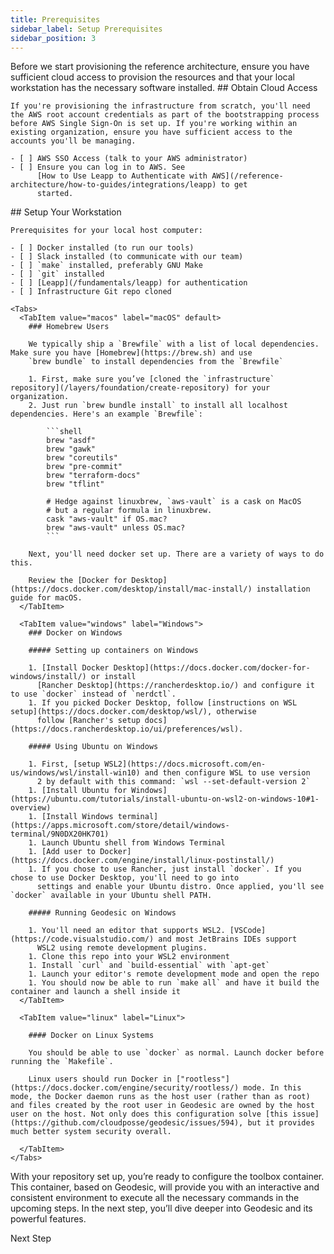 ```yaml
---
title: Prerequisites
sidebar_label: Setup Prerequisites
sidebar_position: 3
---
```


<Intro>
Before we start provisioning the reference architecture, ensure you have sufficient cloud access to provision the resources and that your local workstation has the necessary software installed.
</Intro>

<Steps>
  <Step>
    ## <StepNumber/> Obtain Cloud Access

    If you're provisioning the infrastructure from scratch, you'll need the AWS root account credentials as part of the bootstrapping process before AWS Single Sign-On is set up. If you're working within an existing organization, ensure you have sufficient access to the accounts you'll be managing.

    - [ ] AWS SSO Access (talk to your AWS administrator)
    - [ ] Ensure you can log in to AWS. See
          [How to Use Leapp to Authenticate with AWS](/reference-architecture/how-to-guides/integrations/leapp) to get
          started.
  </Step>

  <Step>
    ## <StepNumber/> Setup Your Workstation

    Prerequisites for your local host computer:

    - [ ] Docker installed (to run our tools)
    - [ ] Slack installed (to communicate with our team)
    - [ ] `make` installed, preferably GNU Make
    - [ ] `git` installed
    - [ ] [Leapp](/fundamentals/leapp) for authentication
    - [ ] Infrastructure Git repo cloned

    <Tabs>
      <TabItem value="macos" label="macOS" default>
        ### Homebrew Users

        We typically ship a `Brewfile` with a list of local dependencies. Make sure you have [Homebrew](https://brew.sh) and use
        `brew bundle` to install dependencies from the `Brewfile`

        1. First, make sure you’ve [cloned the `infrastructure` repository](/layers/foundation/create-repository) for your organization.
        2. Just run `brew bundle install` to install all localhost dependencies. Here's an example `Brewfile`:

            ```shell
            brew "asdf"
            brew "gawk"
            brew "coreutils"
            brew "pre-commit"
            brew "terraform-docs"
            brew "tflint"

            # Hedge against linuxbrew, `aws-vault` is a cask on MacOS
            # but a regular formula in linuxbrew.
            cask "aws-vault" if OS.mac?
            brew "aws-vault" unless OS.mac?
            ```

        Next, you'll need docker set up. There are a variety of ways to do this.

        Review the [Docker for Desktop](https://docs.docker.com/desktop/install/mac-install/) installation guide for macOS.
      </TabItem>

      <TabItem value="windows" label="Windows">
        ### Docker on Windows

        ##### Setting up containers on Windows

        1. [Install Docker Desktop](https://docs.docker.com/docker-for-windows/install/) or install
          [Rancher Desktop](https://rancherdesktop.io/) and configure it to use `docker` instead of `nerdctl`.
        1. If you picked Docker Desktop, follow [instructions on WSL setup](https://docs.docker.com/desktop/wsl/), otherwise
          follow [Rancher's setup docs](https://docs.rancherdesktop.io/ui/preferences/wsl).

        ##### Using Ubuntu on Windows

        1. First, [setup WSL2](https://docs.microsoft.com/en-us/windows/wsl/install-win10) and then configure WSL to use version
          2 by default with this command: `wsl --set-default-version 2`
        1. [Install Ubuntu for Windows](https://ubuntu.com/tutorials/install-ubuntu-on-wsl2-on-windows-10#1-overview)
        1. [Install Windows terminal](https://apps.microsoft.com/store/detail/windows-terminal/9N0DX20HK701)
        1. Launch Ubuntu shell from Windows Terminal
        1. [Add user to Docker](https://docs.docker.com/engine/install/linux-postinstall/)
        1. If you chose to use Rancher, just install `docker`. If you chose to use Docker Desktop, you'll need to go into
          settings and enable your Ubuntu distro. Once applied, you'll see `docker` available in your Ubuntu shell PATH.

        ##### Running Geodesic on Windows

        1. You'll need an editor that supports WSL2. [VSCode](https://code.visualstudio.com/) and most JetBrains IDEs support
          WSL2 using remote development plugins.
        1. Clone this repo into your WSL2 environment
        1. Install `curl` and `build-essential` with `apt-get`
        1. Launch your editor's remote development mode and open the repo
        1. You should now be able to run `make all` and have it build the container and launch a shell inside it
      </TabItem>

      <TabItem value="linux" label="Linux">

        #### Docker on Linux Systems

        You should be able to use `docker` as normal. Launch docker before running the `Makefile`.

        Linux users should run Docker in ["rootless"](https://docs.docker.com/engine/security/rootless/) mode. In this mode, the Docker daemon runs as the host user (rather than as root) and files created by the root user in Geodesic are owned by the host user on the host. Not only does this configuration solve [this issue](https://github.com/cloudposse/geodesic/issues/594), but it provides much better system security overall.

      </TabItem>
    </Tabs>
  </Step>
</Steps>

<ActionCard title="What comes next?">
  With your repository set up, you’re ready to configure the toolbox container. This container, based on Geodesic, will provide you with an interactive and consistent environment to execute all the necessary commands in the upcoming steps. In the next step, you’ll dive deeper into Geodesic and its powerful features.

  <PrimaryCTA to="/layers/foundation/toolbox">Next Step</PrimaryCTA>
</ActionCard>
